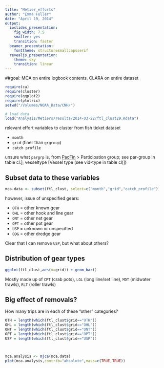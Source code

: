 ```yaml
---
title: "Metier_efforts"
author: "Emma Fuller"
date: "April 19, 2014"
output:
  ioslides_presentation:
    fig_width: 7.5
    smaller: yes
    transition: faster
  beamer_presentation:
    fonttheme: structuresmallcapsserif
  revealjs_presentation:
    theme: sky
    transition: linear
---
```

##goal: MCA on entire logbook contents, CLARA on entire dataset

```r
require(ca)
require(cluster)
require(ggplot2)
require(plotrix)
setwd("/Volumes/NOAA_Data/CNH/")

# load data
load("Analysis/Metiers/results/2014-03-22/ftl_clust29.Rdata")
```

relevant effort variables to cluster from fish ticket dataset

+ `month`
+ `grid` (finer than `grgroup`)
+ `catch profile`

unsure what `pargrp` is, from [PacFin](http://pacfin.psmfc.org/pacfin_pub/table_cols.php)
> Participation group; see par-group in table cl.]; vesseltype [Vessel type (see vid-type in table cl)])

## Subset data to these variables
```r
mca.data <- subset(ftl_clust, select=c("month","grid","catch_profile"))
```

however, issue of unspecified gears:

+ `OTH` = other known gear
+ `OHL` = other hook and line gear
+ `ONT` = other net gear
+ `OPT` = other pot gear
+ `USP` = unknown or unspecified
+ `ODG` = other dredge gear

Clear that I can remove `USP`, but what about others? 

## Distribution of gear types
```r
ggplot(ftl_clust,aes(x=grid)) + geom_bar()
```
Mostly made up of `CPT` (crab pots), `LGL` (long line/set line), `MDT` (midwater trawls), `RLT` (roller trawls)

## Big effect of removals?
How many trips are in each of these "other" categories?

```r
OTH = length(which(ftl_clust$grid=="OTH"))
OHL = length(which(ftl_clust$grid=="OHL"))
ONT = length(which(ftl_clust$grid=="ONT"))
OPT = length(which(ftl_clust$grid=="OPT"))
USP = length(which(ftl_clust$grid=="USP"))


  
mca.analysis <- mjca(mca.data)
plot(mca.analysis,contrib="absolute",mass=c(TRUE,TRUE))
```

